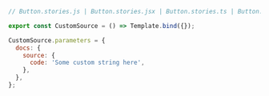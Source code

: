 ```js
// Button.stories.js | Button.stories.jsx | Button.stories.ts | Button.stories.tsx

export const CustomSource = () => Template.bind({});

CustomSource.parameters = {
  docs: {
    source: {
      code: 'Some custom string here',
    },
  },
};
```